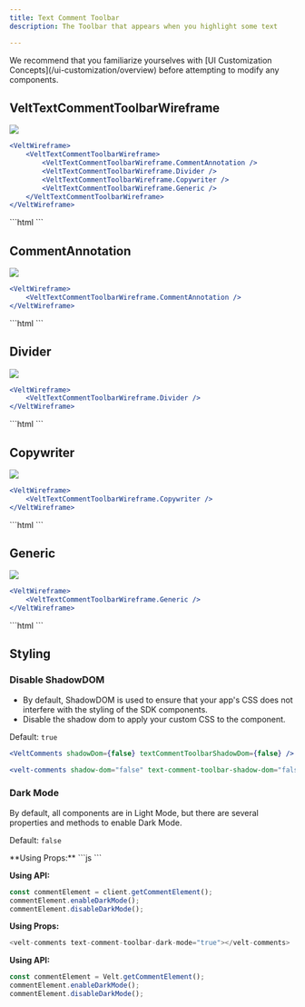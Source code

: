 ```yaml
---
title: Text Comment Toolbar
description: The Toolbar that appears when you highlight some text 

---
```

<Note>
We recommend that you familiarize yourselves with [UI Customization Concepts](/ui-customization/overview) before attempting to modify any components.
</Note>

## VeltTextCommentToolbarWireframe
![](/images/customization/comments/text-comment-toolbar/comment-text-toolbar-overview.png)
<Tabs>
<Tab title="React / Next.js">
```jsx
<VeltWireframe>
    <VeltTextCommentToolbarWireframe>
        <VeltTextCommentToolbarWireframe.CommentAnnotation />
        <VeltTextCommentToolbarWireframe.Divider />
        <VeltTextCommentToolbarWireframe.Copywriter />
        <VeltTextCommentToolbarWireframe.Generic />
    </VeltTextCommentToolbarWireframe>
</VeltWireframe>
```
</Tab>
<Tab title="Other Frameworks">
```html
<velt-wireframe style="display:none;">
    <velt-text-comment-toolbar-wireframe>
        <velt-text-comment-toolbar-comment-annotation-wireframe></velt-text-comment-toolbar-comment-annotation-wireframe>
        <velt-text-comment-toolbar-divider-wireframe></velt-text-comment-toolbar-divider-wireframe>
        <velt-text-comment-toolbar-copywriter-wireframe></velt-text-comment-toolbar-copywriter-wireframe>
        <velt-text-comment-toolbar-generic-wireframe></velt-text-comment-toolbar-generic-wireframe>
    </velt-text-comment-toolbar-wireframe>
</velt-wireframe>
```
</Tab>
</Tabs>

## CommentAnnotation
![](/images/customization/comments/text-comment-toolbar/comment-text-toolbar-comment-tool.png)
<Tabs>
<Tab title="React / Next.js">
```jsx
<VeltWireframe>
    <VeltTextCommentToolbarWireframe.CommentAnnotation />
</VeltWireframe>
```
</Tab>
<Tab title="Other Frameworks">
```html
<velt-wireframe style="display:none;">
    <velt-text-comment-toolbar-comment-annotation-wireframe></velt-text-comment-toolbar-comment-annotation-wireframe>
</velt-wireframe>
```
</Tab>
</Tabs>

## Divider
![](/images/customization/comments/text-comment-toolbar/comment-text-toolbar-divider.png)
<Tabs>
<Tab title="React / Next.js">
```jsx
<VeltWireframe>
    <VeltTextCommentToolbarWireframe.Divider />
</VeltWireframe>
```
</Tab>
<Tab title="Other Frameworks">
```html
<velt-wireframe style="display:none;">
    <velt-text-comment-toolbar-divider-wireframe></velt-text-comment-toolbar-divider-wireframe>
</velt-wireframe>
```
</Tab>
</Tabs>

## Copywriter
![](/images/customization/comments/text-comment-toolbar/comment-text-toolbar-copywriter.png)
<Tabs>
<Tab title="React / Next.js">
```jsx
<VeltWireframe>
    <VeltTextCommentToolbarWireframe.Copywriter />
</VeltWireframe>
```
</Tab>
<Tab title="Other Frameworks">
```html
<velt-wireframe style="display:none;">
    <velt-text-comment-toolbar-copywriter-wireframe></velt-text-comment-toolbar-copywriter-wireframe>
</velt-wireframe>
```
</Tab>
</Tabs>

## Generic
![](/images/customization/comments/text-comment-toolbar/comment-text-toolbar-generic.png)
<Tabs>
<Tab title="React / Next.js">
```jsx
<VeltWireframe>
    <VeltTextCommentToolbarWireframe.Generic />
</VeltWireframe>
```
</Tab>
<Tab title="Other Frameworks">
```html
<velt-wireframe style="display:none;">
    <velt-text-comment-toolbar-generic-wireframe></velt-text-comment-toolbar-generic-wireframe>
</velt-wireframe>
```</Tab>
</Tabs>


## Styling
### Disable ShadowDOM
- By default, ShadowDOM is used to ensure that your app's CSS does not interfere with the styling of the SDK components.
- Disable the shadow dom to apply your custom CSS to the component.

Default: `true`

<Tabs>

<Tab title="React / Next.js">

```jsx
<VeltComments shadowDom={false} textCommentToolbarShadowDom={false} />
```
</Tab>

<Tab title="Other Frameworks">

```jsx
<velt-comments shadow-dom="false" text-comment-toolbar-shadow-dom="false"></velt-comments>
```
</Tab>
</Tabs>

### Dark Mode
By default, all components are in Light Mode, but there are several properties and methods to enable Dark Mode.

Default: `false`

<Tabs>
<Tab title="React / Next.js">
**Using Props:**
```js
<VeltComments textCommentToolbarDarkMode={true} />
```

**Using API:**
```jsx
const commentElement = client.getCommentElement();
commentElement.enableDarkMode();
commentElement.disableDarkMode();
```
</Tab>

<Tab title="Other Frameworks">

**Using Props:**
```js
<velt-comments text-comment-toolbar-dark-mode="true"></velt-comments>
```

**Using API:**

```jsx
const commentElement = Velt.getCommentElement();
commentElement.enableDarkMode();
commentElement.disableDarkMode();
```
</Tab>
</Tabs>


